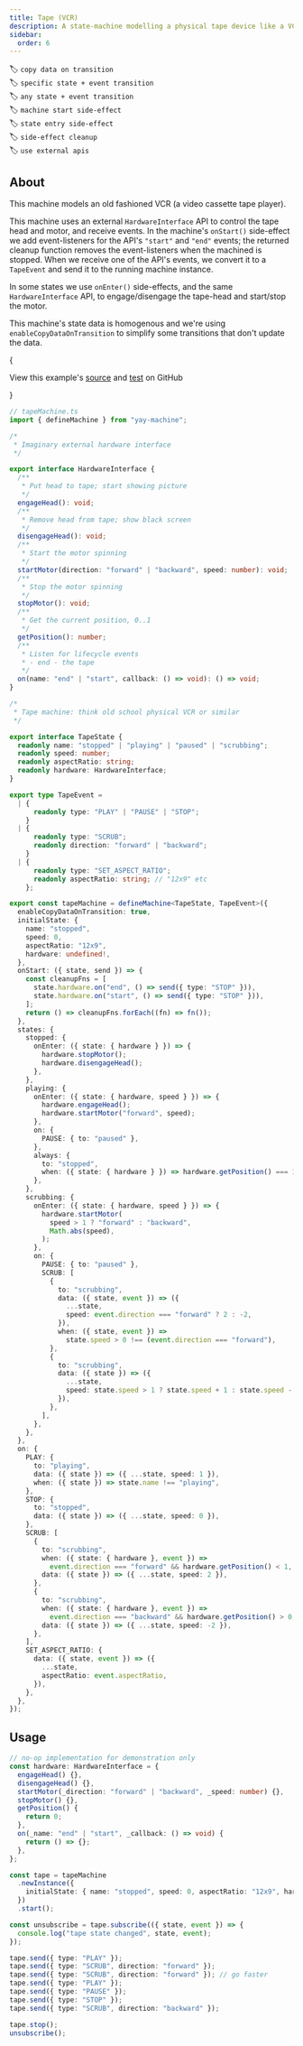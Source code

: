 ```yaml
---
title: Tape (VCR)
description: A state-machine modelling a physical tape device like a VCR
sidebar:
  order: 6
---
```


🏷️ `copy data on transition`\
🏷️ `specific state + event transition`\
🏷️ `any state + event transition`\
🏷️ `machine start side-effect`\
🏷️ `state entry side-effect`\
🏷️ `side-effect cleanup`\
🏷️ `use external apis`

## About

This machine models an old fashioned VCR (a video cassette tape player).

This machine uses an external `HardwareInterface` API to control the tape head and motor, and receive events. In the machine's `onStart()` side-effect we add event-listeners for the API's `"start"` and `"end"` events; the returned cleanup function removes the event-listeners when the machined is stopped. When we receive one of the API's events, we convert it to a `TapeEvent` and send it to the running machine instance.

In some states we use `onEnter()` side-effects, and the same `HardwareInterface` API, to engage/disengage the tape-head and start/stop the motor.

This machine's state data is homogenous and we're using `enableCopyDataOnTransition` to simplify some transitions that don't update the data.


{<Aside type="tip">
View this example's <a href="https://github.com/maurice/yay-machine/blob/main/packages/example-machines/src/tapeMachine.ts" target="_blank">source</a> and <a href="https://github.com/maurice/yay-machine/blob/main/packages/example-machines/src/__tests__/tapeMachine.test.ts" target="_blank">test</a> on GitHub

</Aside>}

```typescript
// tapeMachine.ts
import { defineMachine } from "yay-machine";

/*
 * Imaginary external hardware interface
 */

export interface HardwareInterface {
  /**
   * Put head to tape; start showing picture
   */
  engageHead(): void;
  /**
   * Remove head from tape; show black screen
   */
  disengageHead(): void;
  /**
   * Start the motor spinning
   */
  startMotor(direction: "forward" | "backward", speed: number): void;
  /**
   * Stop the motor spinning
   */
  stopMotor(): void;
  /**
   * Get the current position, 0..1
   */
  getPosition(): number;
  /**
   * Listen for lifecycle events
   * - end - the tape
   */
  on(name: "end" | "start", callback: () => void): () => void;
}

/*
 * Tape machine: think old school physical VCR or similar
 */

export interface TapeState {
  readonly name: "stopped" | "playing" | "paused" | "scrubbing";
  readonly speed: number;
  readonly aspectRatio: string;
  readonly hardware: HardwareInterface;
}

export type TapeEvent =
  | {
      readonly type: "PLAY" | "PAUSE" | "STOP";
    }
  | {
      readonly type: "SCRUB";
      readonly direction: "forward" | "backward";
    }
  | {
      readonly type: "SET_ASPECT_RATIO";
      readonly aspectRatio: string; // "12x9" etc
    };

export const tapeMachine = defineMachine<TapeState, TapeEvent>({
  enableCopyDataOnTransition: true,
  initialState: {
    name: "stopped",
    speed: 0,
    aspectRatio: "12x9",
    hardware: undefined!,
  },
  onStart: ({ state, send }) => {
    const cleanupFns = [
      state.hardware.on("end", () => send({ type: "STOP" })),
      state.hardware.on("start", () => send({ type: "STOP" })),
    ];
    return () => cleanupFns.forEach((fn) => fn());
  },
  states: {
    stopped: {
      onEnter: ({ state: { hardware } }) => {
        hardware.stopMotor();
        hardware.disengageHead();
      },
    },
    playing: {
      onEnter: ({ state: { hardware, speed } }) => {
        hardware.engageHead();
        hardware.startMotor("forward", speed);
      },
      on: {
        PAUSE: { to: "paused" },
      },
      always: {
        to: "stopped",
        when: ({ state: { hardware } }) => hardware.getPosition() === 1,
      },
    },
    scrubbing: {
      onEnter: ({ state: { hardware, speed } }) => {
        hardware.startMotor(
          speed > 1 ? "forward" : "backward",
          Math.abs(speed),
        );
      },
      on: {
        PAUSE: { to: "paused" },
        SCRUB: [
          {
            to: "scrubbing",
            data: ({ state, event }) => ({
              ...state,
              speed: event.direction === "forward" ? 2 : -2,
            }),
            when: ({ state, event }) =>
              state.speed > 0 !== (event.direction === "forward"),
          },
          {
            to: "scrubbing",
            data: ({ state }) => ({
              ...state,
              speed: state.speed > 1 ? state.speed + 1 : state.speed - 1,
            }),
          },
        ],
      },
    },
  },
  on: {
    PLAY: {
      to: "playing",
      data: ({ state }) => ({ ...state, speed: 1 }),
      when: ({ state }) => state.name !== "playing",
    },
    STOP: {
      to: "stopped",
      data: ({ state }) => ({ ...state, speed: 0 }),
    },
    SCRUB: [
      {
        to: "scrubbing",
        when: ({ state: { hardware }, event }) =>
          event.direction === "forward" && hardware.getPosition() < 1,
        data: ({ state }) => ({ ...state, speed: 2 }),
      },
      {
        to: "scrubbing",
        when: ({ state: { hardware }, event }) =>
          event.direction === "backward" && hardware.getPosition() > 0,
        data: ({ state }) => ({ ...state, speed: -2 }),
      },
    ],
    SET_ASPECT_RATIO: {
      data: ({ state, event }) => ({
        ...state,
        aspectRatio: event.aspectRatio,
      }),
    },
  },
});
```

## Usage

```typescript
// no-op implementation for demonstration only
const hardware: HardwareInterface = {
  engageHead() {},
  disengageHead() {},
  startMotor(_direction: "forward" | "backward", _speed: number) {},
  stopMotor() {},
  getPosition() {
    return 0;
  },
  on(_name: "end" | "start", _callback: () => void) {
    return () => {};
  },
};

const tape = tapeMachine
  .newInstance({
    initialState: { name: "stopped", speed: 0, aspectRatio: "12x9", hardware },
  })
  .start();

const unsubscribe = tape.subscribe(({ state, event }) => {
  console.log("tape state changed", state, event);
});

tape.send({ type: "PLAY" });
tape.send({ type: "SCRUB", direction: "forward" });
tape.send({ type: "SCRUB", direction: "forward" }); // go faster
tape.send({ type: "PLAY" });
tape.send({ type: "PAUSE" });
tape.send({ type: "STOP" });
tape.send({ type: "SCRUB", direction: "backward" });

tape.stop();
unsubscribe();
```
